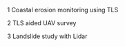 

1 Coastal erosion monitoring using TLS

2 TLS aided UAV survey

3 Landslide study with Lidar